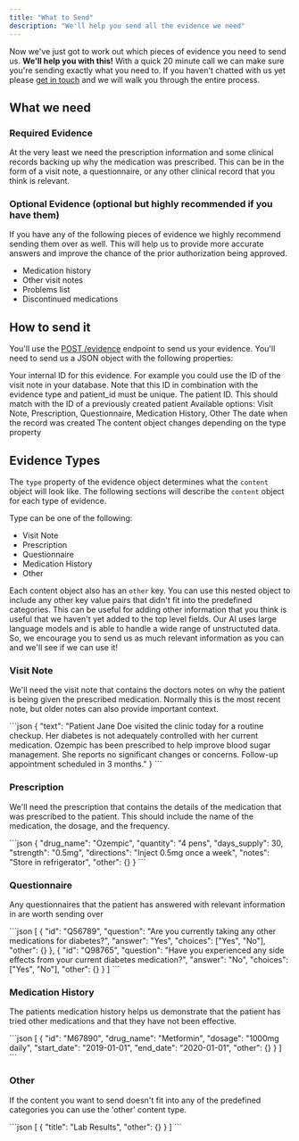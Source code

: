 ```yaml
---
title: "What to Send"
description: "We'll help you send all the evidence we need"
---
```


Now we've just got to work out which pieces of evidence you need to send us. **We'll help you with this!** With a quick 20 minute call we can make sure you're sending exactly what you need to. If you haven't chatted with us yet please [get in touch](mailto:support@develophealth.io) and we will walk you through the entire process.

## What we need

### Required Evidence

At the very least we need the prescription information and some clinical records backing up why the medication was prescribed. This can be in the form of a visit note, a questionnaire, or any other clinical record that you think is relevant.

### Optional Evidence (optional but highly recommended if you have them)

If you have any of the following pieces of evidence we highly recommend sending them over as well. This will help us to provide more accurate answers and improve the chance of the prior authorization being approved.

- Medication history
- Other visit notes
- Problems list
- Discontinued medications

## How to send it

You'll use the [POST /evidence](/api-reference/evidence/post-evidence) endpoint to send us your evidence. You'll need to send us a JSON object with the following properties:

<Accordion title="Evidence Request Body">
  <ParamField body="id" type="string" required>
    Your internal ID for this evidence. For example you could use the ID of the
    visit note in your database. Note that this ID in combination with the
    evidence type and patient_id must be unique.
  </ParamField>
  <ParamField body="patient_id" type="string" required>
    The patient ID. This should match with the ID of a previously created
    patient
  </ParamField>
  <ParamField body="type" type="string" required>
    Available options: Visit Note, Prescription, Questionnaire, Medication
    History, Other
  </ParamField>
  <ParamField body="date_created" type="string" required>
    The date when the record was created
  </ParamField>
  <ParamField body="content" type="object" required>
    The content object changes depending on the type property
  </ParamField>
</Accordion>

## Evidence Types

The `type` property of the evidence object determines what the `content` object will look like. The following sections will describe the `content` object for each type of evidence.

Type can be one of the following:

- Visit Note
- Prescription
- Questionnaire
- Medication History
- Other

Each content object also has an `other` key. You can use this nested object to include any other key value pairs that didn't fit into the predefined categories. This can be useful for adding other information that you think is useful that we haven't yet added to the top level fields. Our AI uses large language models and is able to handle a wide range of unstructuted data. So, we encourage you to send us as much relevant information as you can and we'll see if we can use it!

### Visit Note

We'll need the visit note that contains the doctors notes on why the patient is being given the prescribed medication. Normally this is the most recent note, but older notes can also provide important context.

<Accordion title="Example Visit Note">
```json
{
  "text": "Patient Jane Doe visited the clinic today for a routine checkup. Her diabetes is not adequately controlled with her current medication. Ozempic has been prescribed to help improve blood sugar management. She reports no significant changes or concerns. Follow-up appointment scheduled in 3 months."
}
```
</Accordion>

### Prescription

We'll need the prescription that contains the details of the medication that was prescribed to the patient. This should include the name of the medication, the dosage, and the frequency.

<Accordion title="Example Prescription">
```json
{
  "drug_name": "Ozempic",
  "quantity": "4 pens",
  "days_supply": 30,
  "strength": "0.5mg",
  "directions": "Inject 0.5mg once a week",
  "notes": "Store in refrigerator",
  "other": {}
}
```
</Accordion>

### Questionnaire

Any questionnaires that the patient has answered with relevant information in are worth sending over

<Accordion title="Example Questionnaire">
```json
[
  {
    "id": "Q56789",
    "question": "Are you currently taking any other medications for diabetes?",
    "answer": "Yes",
    "choices": ["Yes", "No"],
    "other": {}
  },
  {
    "id": "Q98765",
    "question": "Have you experienced any side effects from your current diabetes medication?",
    "answer": "No",
    "choices": ["Yes", "No"],
    "other": {}
  }
]
```
</Accordion>

### Medication History

The patients medication history helps us demonstrate that the patient has tried other medications and that they have not been effective.

<Accordion title="Example Medication History">
```json
[
  {
    "id": "M67890",
    "drug_name": "Metformin",
    "dosage": "1000mg daily",
    "start_date": "2019-01-01",
    "end_date": "2020-01-01",
    "other": {}
  }
]
```
</Accordion>

### Other

If the content you want to send doesn't fit into any of the predefined categories you can use the 'other' content type.

<Accordion title="Example Other Content">
```json
[
  {
    "title": "Lab Results",
    "other": {}
  }
]
```
</Accordion>
